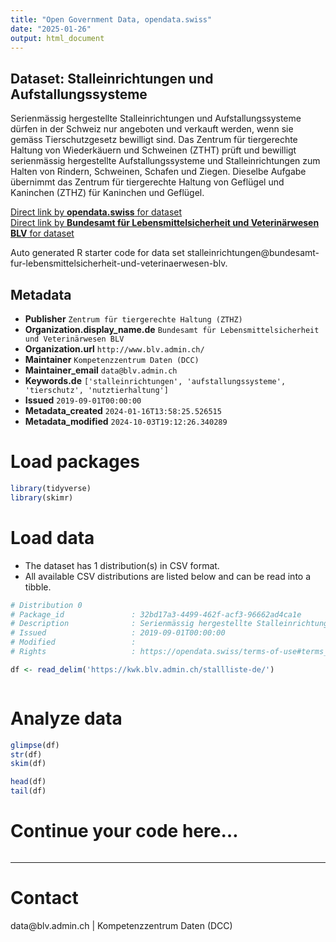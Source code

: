 ```yaml
---
title: "Open Government Data, opendata.swiss"
date: "2025-01-26"
output: html_document
---
```


## Dataset: Stalleinrichtungen und Aufstallungssysteme

Serienmässig hergestellte Stalleinrichtungen und Aufstallungssysteme dürfen in der Schweiz nur angeboten und verkauft werden, wenn sie gemäss Tierschutzgesetz bewilligt sind. Das Zentrum für tiergerechte Haltung von Wiederkäuern und Schweinen (ZTHT) prüft und bewilligt serienmässig hergestellte Aufstallungssysteme und Stalleinrichtungen zum Halten von Rindern, Schweinen, Schafen und Ziegen. Dieselbe Aufgabe übernimmt das Zentrum für tiergerechte Haltung von Geflügel und Kaninchen (ZTHZ) für Kaninchen und Geflügel.


[Direct link by **opendata.swiss** for dataset](https://opendata.swiss/de/dataset/stalleinrichtungen-und-aufstallungssysteme)<br>
[Direct link by **Bundesamt für Lebensmittelsicherheit und Veterinärwesen BLV** for dataset](https://kwk.blv.admin.ch/stallliste-de/)

Auto generated R starter code for data set stalleinrichtungen@bundesamt-fur-lebensmittelsicherheit-und-veterinaerwesen-blv.

## Metadata

- **Publisher** `Zentrum für tiergerechte Haltung (ZTHZ)`
- **Organization.display_name.de** `Bundesamt für Lebensmittelsicherheit und Veterinärwesen BLV`
- **Organization.url** `http://www.blv.admin.ch/`
- **Maintainer** `Kompetenzzentrum Daten (DCC)`
- **Maintainer_email** `data@blv.admin.ch`
- **Keywords.de** `['stalleinrichtungen', 'aufstallungssysteme', 'tierschutz', 'nutztierhaltung']`
- **Issued** `2019-09-01T00:00:00`
- **Metadata_created** `2024-01-16T13:58:25.526515`
- **Metadata_modified** `2024-10-03T19:12:26.340289`


# Load packages

```r

library(tidyverse)
library(skimr)

```

# Load data

-   The dataset has 1 distribution(s) in CSV format.
-   All available CSV distributions are listed below and can be read into a tibble.

```r

# Distribution 0
# Package_id               : 32bd17a3-4499-462f-acf3-96662ad4ca1e
# Description              : Serienmässig hergestellte Stalleinrichtungen und Aufstallungssysteme dürfen in der Schweiz nur angeboten und verkauft werden, wenn sie gemäss Tierschutzgesetz bewilligt sind. Das Zentrum für tiergerechte Haltung von Wiederkäuern und Schweinen (ZTHT) prüft und bewilligt serienmässig hergestellte Aufstallungssysteme und Stalleinrichtungen zum Halten von Rindern, Schweinen, Schafen und Ziegen. Dieselbe Aufgabe übernimmt das Zentrum für tiergerechte Haltung von Geflügel und Kaninchen (ZTHZ) für Kaninchen und Geflügel.
# Issued                   : 2019-09-01T00:00:00
# Modified                 : 
# Rights                   : https://opendata.swiss/terms-of-use#terms_by

df <- read_delim('https://kwk.blv.admin.ch/stallliste-de/')



```

# Analyze data

```r

glimpse(df)
str(df)
skim(df)

head(df)
tail(df)

```

# Continue your code here...

```r

```

------------------------------------------------------------------------

# Contact

data@blv.admin.ch | Kompetenzzentrum Daten (DCC)
